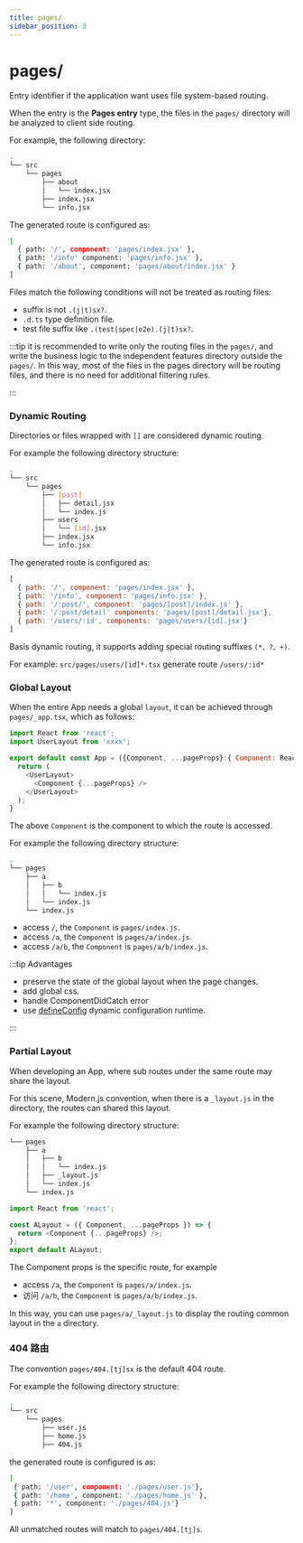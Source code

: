 ```yaml
---
title: pages/
sidebar_position: 3
---
```

# pages/

Entry identifier if the application want uses file system-based routing.

When the entry is the **Pages entry** type, the files in the `pages/` directory will be analyzed to client side routing.

For example, the following directory:

```bash
.
└── src
    └── pages
        ├── about
        │   └── index.jsx
        ├── index.jsx
        └── info.jsx
```

The generated route is configured as:

```bash
[
  { path: '/', component: 'pages/index.jsx' },
  { path: '/info' component: 'pages/info.jsx' },
  { path: '/about', component: 'pages/about/index.jsx' }
]
```

Files match the following conditions will not be treated as routing files:

- suffix is not `.(j|t)sx?`.
- `.d.ts` type definition file.
- test file suffix like `.(test|spec|e2e).(j|t)sx?`.

:::tip
it is recommended to write only the routing files in the `pages/`, and write the business logic to the independent features directory outside the `pages/`. In this way, most of the files in the pages directory will be routing files, and there is no need for additional filtering rules.

:::

### Dynamic Routing

Directories or files wrapped with `[]` are considered dynamic routing.

For example the following directory structure:

```bash
.
└── src
    └── pages
        ├── [post]
        │   ├── detail.jsx
        │   └── index.js
        ├── users
        │   └── [id].jsx
        ├── index.jsx
        └── info.jsx
```

The generated route is configured as:

```js
[
  { path: '/', component: 'pages/index.jsx' },
  { path: '/info', component: 'pages/info.jsx' },
  { path: '/:post/', component: 'pages/[post]/index.js' },
  { path: '/:post/detail' components: 'pages/[post]/detail.jsx'},
  { path: '/users/:id', components: 'pages/users/[id].jsx'}
]
```

Basis dynamic routing, it supports adding special routing suffixes `(*、?、+)`.

For example: `src/pages/users/[id]*.tsx` generate route `/users/:id*`

### Global Layout

When the entire App needs a global `layout`, it can be achieved through `pages/_app.tsx`, which as follows:

```js
import React from 'react';
import UserLayout from 'xxxx';

export default const App = ({Component, ...pageProps}:{ Component: React.ComponentType}) => {
  return (
    <UserLayout>
      <Component {...pageProps} />
    </UserLayout>
  );
}
```

The above `Component` is the component to which the route is accessed.

For example the following directory structure:

```bash
.
└── pages
    ├── a
    │   ├── b
    │   │   └── index.js
    │   └── index.js
    └── index.js
```

- access `/`, the `Component` is `pages/index.js`.
- access `/a`, the `Component` is `pages/a/index.js`.
- access `/a/b`, the `Component` is `pages/a/b/index.js`.

:::tip Advantages

- preserve the state of the global layout when the page changes.
- add global css.
- handle ComponentDidCatch error
- use [defineConfig](/apis/app/runtime/app/define-config) dynamic configuration runtime.

:::

### Partial Layout

When developing an App, where sub routes under the same route may share the layout.

For this scene, Modern.js convention, when there is a `_layout.js` in the directory, the routes can shared this layout.

For example the following directory structure:

```bash
└── pages
    ├── a
    │   ├── b
    │   │   └── index.js
    │   ├── _layout.js
    │   └── index.js
    └── index.js
```

```js title="pages/a/_layout.js"
import React from 'react';

const ALayout = ({ Component, ...pageProps }) => {
  return <Component {...pageProps} />;
};
export default ALayout;
```

The Component props is the specific route, for example

- access `/a`, the `Component` is `pages/a/index.js`.
- 访问 `/a/b`, the `Component` is `pages/a/b/index.js`.

In this way, you can use `pages/a/_layout.js` to display the routing common layout in the `a` directory.

### 404 路由

The convention `pages/404.[tj]sx` is the default 404 route.

For example the following directory structure:

```bash
.
└── src
    └── pages
        ├── user.js
        ├── home.js
        ├── 404.js
```

the generated route is configured is as:

```bash
[
 { path: '/user', component: './pages/user.js'},
 { path: '/home', component: './pages/home.js' },
 { path: '*', component: './pages/404.js'}
]
```

All unmatched routes will match to `pages/404.[tj]s`.
